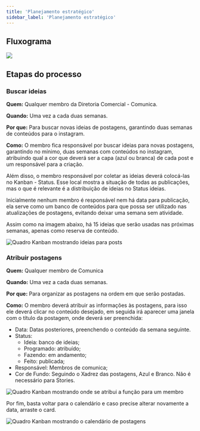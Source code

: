 ```yaml
---
title: 'Planejamento estratégico'
sidebar_label: 'Planejamento estratégico'
---
```



## Fluxograma

<image src={fluxograma} hideLegend />

## Etapas do processo

### Buscar ideias

**Quem:** Qualquer membro da Diretoria Comercial - Comunica.

**Quando:** Uma vez a cada duas semanas.

**Por que:** Para buscar novas ideias de postagens, garantindo duas semanas de conteúdos para o instagram.

**Como:** O membro fica responsável por buscar ideias para novas postagens, garantindo no mínimo, duas semanas com conteúdos no instagram, atribuindo qual a cor que deverá ser a capa (azul ou branca) de cada post e um responsável para a criação.

Além disso, o membro responsável por coletar as ideias deverá colocá-las no Kanban - Status. Esse local mostra a situação de todas as publicações, mas o que é relevante é a distribuição de ideias no Status ideias.

Inicialmente nenhum membro é responsável nem há data para publicação, ela serve como um banco de conteúdos para que possa ser utilizado nas atualizações de postagens, evitando deixar uma semana sem atividade.

Assim como na imagem abaixo, há 15 ideias que serão usadas nas próximas semanas, apenas como reserva de conteúdo.

<image src={buscar_ideias} alt="Quadro Kanban mostrando ideias para posts" hideLegend />

### Atribuir postagens

**Quem:** Qualquer membro de Comunica

**Quando:** Uma vez a cada duas semanas.

**Por que:** Para organizar as postagens na ordem em que serão postadas.

**Como:** O membro deverá atribuir as informações às postagens, para isso ele deverá clicar no conteúdo desejado, em seguida irá aparecer uma janela com o título da postagem, onde deverá ser preenchida:

- Data: Datas posteriores, preenchendo o conteúdo da semana seguinte.
- Status: 
  - Ideia: banco de ideias; 
  - Programado: atribuído; 
  - Fazendo: em andamento; 
  - Feito: publicada;
- Responsável: Membros de comunica;
- Cor de Fundo: Seguindo o Xadrez das postagens, Azul e Branco. Não é necessário para Stories.

<image src={atribuir_postagem} alt="Quadro Kanban mostrando onde se atribui a função para um membro" hideLegend />

Por fim, basta voltar para o calendário e caso precise alterar novamente a data, arraste o card.

<image src={calendario} alt="Quadro Kanban mostrando o calendário de postagens" hideLegend />
